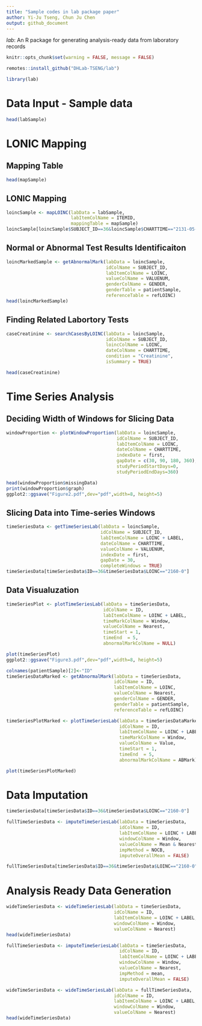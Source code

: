```yaml
---
title: "Sample codes in lab package paper"
author: Yi-Ju Tseng, Chun Ju Chen
output: github_document
---
```


*lab*: An R package for generating analysis-ready data from laboratory records

```r
knitr::opts_chunk$set(warning = FALSE, message = FALSE)
```

```r
remotes::install_github("DHLab-TSENG/lab")
```

```r
library(lab)
```

# Data Input - Sample data


```r
head(labSample)
```


# LONIC Mapping

## Mapping Table

```r
head(mapSample)
```

## LONIC Mapping

```r
loincSample <- mapLOINC(labData = labSample, 
                        labItemColName = ITEMID, 
                        mappingTable = mapSample)
loincSample[loincSample$SUBJECT_ID==36&loincSample$CHARTTIME=="2131-05-17",]
```

## Normal or Abnormal Test Results Identificaiton

```r
loincMarkedSample <- getAbnormalMark(labData = loincSample,
                                     idColName = SUBJECT_ID,
                                     labItemColName = LOINC,
                                     valueColName = VALUENUM,
                                     genderColName = GENDER,
                                     genderTable = patientSample,
                                     referenceTable = refLOINC)
head(loincMarkedSample)

```

## Finding Related Labortory Tests

```r
caseCreatinine <- searchCasesByLOINC(labData = loincSample,
                                     idColName = SUBJECT_ID,
                                     loincColName = LOINC,
                                     dateColName = CHARTTIME,
                                     condition = "Creatinine",
                                     isSummary = TRUE)

head(caseCreatinine)


```

# Time Series Analysis

## Deciding Width of Windows for Slicing Data

```r
windowProportion <- plotWindowProportion(labData = loincSample,
                                         idColName = SUBJECT_ID,
                                         labItemColName = LOINC,
                                         dateColName = CHARTTIME,
                                         indexDate = first,
                                         gapDate = c(30, 90, 180, 360),
                                         studyPeriodStartDays=0,
                                         studyPeriodEndDays=360)

head(windowProportion$missingData)
print(windowProportion$graph)
ggplot2::ggsave("Figure2.pdf",dev="pdf",width=8, height=5)
```

## Slicing Data into Time-series Windows

```r
timeSeriesData <- getTimeSeriesLab(labData = loincSample,
                                   idColName = SUBJECT_ID,
                                   labItemColName = LOINC + LABEL,
                                   dateColName = CHARTTIME,
                                   valueColName = VALUENUM,
                                   indexDate = first,
                                   gapDate = 30,
                                   completeWindows = TRUE)
timeSeriesData[timeSeriesData$ID==36&timeSeriesData$LOINC=="2160-0"]
```


## Data Visualuzation
```r
timeSeriesPlot <- plotTimeSeriesLab(labData = timeSeriesData,
                                    idColName = ID,
                                    labItemColName = LOINC + LABEL,
                                    timeMarkColName = Window,
                                    valueColName = Nearest,
                                    timeStart = 1,
                                    timeEnd  = 5,
                                    abnormalMarkColName = NULL)

plot(timeSeriesPlot)
ggplot2::ggsave("Figure3.pdf",dev="pdf",width=8, height=5)
```
```r
colnames(patientSample)[2]<-"ID"
timeSeriesDataMarked <- getAbnormalMark(labData = timeSeriesData,
                                        idColName = ID,
                                        labItemColName = LOINC,
                                        valueColName = Nearest,
                                        genderColName = GENDER,
                                        genderTable = patientSample,
                                        referenceTable = refLOINC)

timeSeriesPlotMarked <- plotTimeSeriesLab(labData = timeSeriesDataMarked,
                                          idColName = ID,
                                          labItemColName = LOINC + LABEL,
                                          timeMarkColName = Window,
                                          valueColName = Value,
                                          timeStart = 1,
                                          timeEnd  = 5,
                                          abnormalMarkColName = ABMark)

plot(timeSeriesPlotMarked)
```
# Data Imputation
```r
timeSeriesData[timeSeriesData$ID==36&timeSeriesData$LOINC=="2160-0"]

fullTimeSeriesData <- imputeTimeSeriesLab(labData = timeSeriesData,
                                          idColName = ID,
                                          labItemColName = LOINC + LABEL,
                                          windowColName = Window,
                                          valueColName = Mean & Nearest,
                                          impMethod = NOCB,
                                          imputeOverallMean = FALSE)

fullTimeSeriesData[timeSeriesData$ID==36&timeSeriesData$LOINC=="2160-0"]

```

# Analysis Ready Data Generation
```r
wideTimeSeriesData <- wideTimeSeriesLab(labData = timeSeriesData,
                                        idColName = ID,
                                        labItemColName = LOINC + LABEL,
                                        windowColName = Window,
                                        valueColName = Nearest)
head(wideTimeSeriesData)

```


```r
fullTimeSeriesData <- imputeTimeSeriesLab(labData = timeSeriesData,
                                          idColName = ID,
                                          labItemColName = LOINC + LABEL,
                                          windowColName = Window,
                                          valueColName = Nearest,
                                          impMethod = mean,
                                          imputeOverallMean = FALSE)

wideTimeSeriesData <- wideTimeSeriesLab(labData = fullTimeSeriesData,
                                        idColName = ID,
                                        labItemColName = LOINC + LABEL,
                                        windowColName = Window,
                                        valueColName = Nearest)
head(wideTimeSeriesData)

```